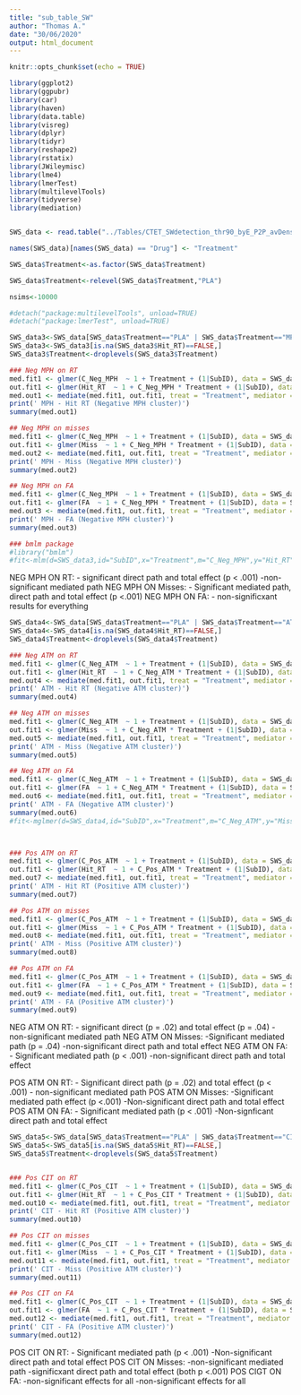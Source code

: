 ```yaml
---
title: "sub_table_SW"
author: "Thomas A."
date: "30/06/2020"
output: html_document
---
```


```r
knitr::opts_chunk$set(echo = TRUE)
```

```r
library(ggplot2)
library(ggpubr)
library(car)
library(haven)
library(data.table)
library(visreg)
library(dplyr)
library(tidyr)
library(reshape2)
library(rstatix)
library(JWileymisc)
library(lme4)
library(lmerTest)
library(multilevelTools)
library(tidyverse)
library(mediation)


SWS_data <- read.table("../Tables/CTET_SWdetection_thr90_byE_P2P_avDens_behav_vec_full_v3_CLUSTERS.txt", header = TRUE, sep = ",", stringsAsFactors = FALSE)

names(SWS_data)[names(SWS_data) == "Drug"] <- "Treatment"

SWS_data$Treatment<-as.factor(SWS_data$Treatment)

SWS_data$Treatment<-relevel(SWS_data$Treatment,"PLA")

nsims<-10000

```



```r
#detach("package:multilevelTools", unload=TRUE)
#detach("package:lmerTest", unload=TRUE)

SWS_data3<-SWS_data[SWS_data$Treatment=="PLA" | SWS_data$Treatment=="MPH",] #|: . $: and
SWS_data3<-SWS_data3[is.na(SWS_data3$Hit_RT)==FALSE,]
SWS_data3$Treatment<-droplevels(SWS_data3$Treatment)

### Neg MPH on RT
med.fit1 <- glmer(C_Neg_MPH  ~ 1 + Treatment + (1|SubID), data = SWS_data3)
out.fit1 <- glmer(Hit_RT  ~ 1 + C_Neg_MPH * Treatment + (1|SubID), data = SWS_data3)
med.out1 <- mediate(med.fit1, out.fit1, treat = "Treatment", mediator = "C_Neg_MPH",boot = FALSE, sims = nsims)
print(' MPH - Hit RT (Negative MPH cluster)')
summary(med.out1)

## Neg MPH on misses 
med.fit1 <- glmer(C_Neg_MPH  ~ 1 + Treatment + (1|SubID), data = SWS_data3)
out.fit1 <- glmer(Miss  ~ 1 + C_Neg_MPH * Treatment + (1|SubID), data = SWS_data3)
med.out2 <- mediate(med.fit1, out.fit1, treat = "Treatment", mediator = "C_Neg_MPH",robustSE = TRUE, sims = nsims)
print(' MPH - Miss (Negative MPH cluster)')
summary(med.out2)

## Neg MPH on FA
med.fit1 <- glmer(C_Neg_MPH  ~ 1 + Treatment + (1|SubID), data = SWS_data3)
out.fit1 <- glmer(FA  ~ 1 + C_Neg_MPH * Treatment + (1|SubID), data = SWS_data3)
med.out3 <- mediate(med.fit1, out.fit1, treat = "Treatment", mediator = "C_Neg_MPH",robustSE = TRUE, sims = nsims)
print(' MPH - FA (Negative MPH cluster)')
summary(med.out3)

### bmlm package
#library("bmlm")
#fit<-mlm(d=SWS_data3,id="SubID",x="Treatment",m="C_Neg_MPH",y="Hit_RT",iter=nsims,core=2)
```
NEG MPH ON RT: 
  - significant direct path and total effect (p < .001)
  -non-significant mediated path 
NEG MPH ON Misses: 
  - Significant mediated path, direct path and total effect (p <.001)
NEG MPH ON FA: 
  - non-significxant results for everything 


```r
SWS_data4<-SWS_data[SWS_data$Treatment=="PLA" | SWS_data$Treatment=="ATM",] 
SWS_data4<-SWS_data4[is.na(SWS_data4$Hit_RT)==FALSE,]
SWS_data4$Treatment<-droplevels(SWS_data4$Treatment)

### Neg ATM on RT
med.fit1 <- glmer(C_Neg_ATM  ~ 1 + Treatment + (1|SubID), data = SWS_data4)
out.fit1 <- glmer(Hit_RT  ~ 1 + C_Neg_ATM * Treatment + (1|SubID), data = SWS_data4)
med.out4 <- mediate(med.fit1, out.fit1, treat = "Treatment", mediator = "C_Neg_ATM",robustSE = TRUE, sims = nsims)
print(' ATM - Hit RT (Negative ATM cluster)')
summary(med.out4)

## Neg ATM on misses 
med.fit1 <- glmer(C_Neg_ATM  ~ 1 + Treatment + (1|SubID), data = SWS_data4)
out.fit1 <- glmer(Miss  ~ 1 + C_Neg_ATM * Treatment + (1|SubID), data = SWS_data4)
med.out5 <- mediate(med.fit1, out.fit1, treat = "Treatment", mediator = "C_Neg_ATM",robustSE = TRUE, sims = nsims)
print(' ATM - Miss (Negative ATM cluster)')
summary(med.out5)

## Neg ATM on FA
med.fit1 <- glmer(C_Neg_ATM  ~ 1 + Treatment + (1|SubID), data = SWS_data4)
out.fit1 <- glmer(FA  ~ 1 + C_Neg_ATM * Treatment + (1|SubID), data = SWS_data4)
med.out6 <- mediate(med.fit1, out.fit1, treat = "Treatment", mediator = "C_Neg_ATM",robustSE = TRUE, sims = nsims)
print(' ATM - FA (Negative ATM cluster)')
summary(med.out6)
#fit<-mglmer(d=SWS_data4,id="SubID",x="Treatment",m="C_Neg_ATM",y="Miss",iter=1000,core=2)



### Pos ATM on RT
med.fit1 <- glmer(C_Pos_ATM  ~ 1 + Treatment + (1|SubID), data = SWS_data4)
out.fit1 <- glmer(Hit_RT  ~ 1 + C_Pos_ATM * Treatment + (1|SubID), data = SWS_data4)
med.out7 <- mediate(med.fit1, out.fit1, treat = "Treatment", mediator = "C_Pos_ATM",robustSE = TRUE, sims = nsims)
print(' ATM - Hit RT (Positive ATM cluster)')
summary(med.out7)

## Pos ATM on misses 
med.fit1 <- glmer(C_Pos_ATM  ~ 1 + Treatment + (1|SubID), data = SWS_data4)
out.fit1 <- glmer(Miss  ~ 1 + C_Pos_ATM * Treatment + (1|SubID), data = SWS_data4)
med.out8 <- mediate(med.fit1, out.fit1, treat = "Treatment", mediator = "C_Pos_ATM",robustSE = TRUE, sims = nsims)
print(' ATM - Miss (Positive ATM cluster)')
summary(med.out8)

## Pos ATM on FA
med.fit1 <- glmer(C_Pos_ATM  ~ 1 + Treatment + (1|SubID), data = SWS_data4)
out.fit1 <- glmer(FA  ~ 1 + C_Pos_ATM * Treatment + (1|SubID), data = SWS_data4)
med.out9 <- mediate(med.fit1, out.fit1, treat = "Treatment", mediator = "C_Pos_ATM",robustSE = TRUE, sims = nsims)
print(' ATM - FA (Positive ATM cluster)')
summary(med.out9)


```
NEG ATM ON RT: 
  - significant direct (p = .02) and total effect (p = .04)
  - non-significant mediated path 
NEG ATM ON Misses: 
  -Significant mediated path (p = .04)
  -non-significant direct path and total effect 
NEG ATM ON FA:
  - Significant mediated path (p < .001)
  -non-significant direct path and total effect 

POS ATM ON RT: 
  - Significant direct path (p = .02) and total effect (p < .001)
  - non-significant mediated path 
POS ATM ON Misses: 
  -Significant mediated path effect (p <.001)
  -Non-significant direct path and total effect
POS ATM ON FA: 
  - Significant mediated path (p < .001)
  -Non-signficant direct path and total effect

```r
SWS_data5<-SWS_data[SWS_data$Treatment=="PLA" | SWS_data$Treatment=="CIT",] 
SWS_data5<-SWS_data5[is.na(SWS_data5$Hit_RT)==FALSE,]
SWS_data5$Treatment<-droplevels(SWS_data5$Treatment)


### Pos CIT on RT
med.fit1 <- glmer(C_Pos_CIT  ~ 1 + Treatment + (1|SubID), data = SWS_data5)
out.fit1 <- glmer(Hit_RT  ~ 1 + C_Pos_CIT * Treatment + (1|SubID), data = SWS_data5)
med.out10 <- mediate(med.fit1, out.fit1, treat = "Treatment", mediator = "C_Pos_CIT",robustSE = TRUE, sims = nsims)
print(' CIT - Hit RT (Positive ATM cluster)')
summary(med.out10)

## Pos CIT on misses 
med.fit1 <- glmer(C_Pos_CIT  ~ 1 + Treatment + (1|SubID), data = SWS_data5)
out.fit1 <- glmer(Miss  ~ 1 + C_Pos_CIT * Treatment + (1|SubID), data = SWS_data5)
med.out11 <- mediate(med.fit1, out.fit1, treat = "Treatment", mediator = "C_Pos_CIT",robustSE = TRUE, sims = nsims)
print(' CIT - Miss (Positive ATM cluster)')
summary(med.out11)

## Pos CIT on FA
med.fit1 <- glmer(C_Pos_CIT  ~ 1 + Treatment + (1|SubID), data = SWS_data5)
out.fit1 <- glmer(FA  ~ 1 + C_Pos_CIT * Treatment + (1|SubID), data = SWS_data5)
med.out12 <- mediate(med.fit1, out.fit1, treat = "Treatment", mediator = "C_Pos_CIT",robustSE = TRUE, sims = nsims)
print(' CIT - FA (Positive ATM cluster)')
summary(med.out12)


```
POS CIT ON RT: 
  - Significant mediated path (p < .001)
  -Non-significant direct path and total effect 
POS CIT ON Misses: 
  -non-significant mediated path 
  -significxant direct path and total effect (both p <.001)
POS CIGT ON FA: 
  -non-significant effects for all
  -non-significant effects for all 
